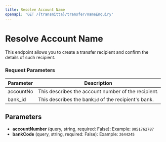 ```yaml
---
title: Resolve Account Name
openapi: 'GET /{transmitta}/transfer/nameEnquiry'
---
```


# Resolve Account Name

This endpoint allows you to create a transfer recipient and confirm the details of such recipient.

### Request Parameters

| **Parameter** | **Description** |
| --- | --- |
| accountNo | This describes the account number of the recipient. |
| bank_id | This describes the bank`id` of the recipient's bank. |

## Parameters

- **accountNumber** (query, string, required: False): Example: `0051762787`
- **bankCode** (query, string, required: False): Example: `2644245`
